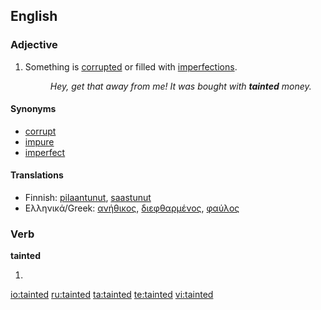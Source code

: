 ==English==

===Adjective===
{{en-adj}}
# Something is [[corrupt]]ed or filled with [[imperfection]]s.
#: ''Hey, get that away from me! It was bought with '''tainted''' money.''

====Synonyms====
*[[corrupt]]
*[[impure]]
*[[imperfect]]

====Translations====
*Finnish: [[pilaantunut]], [[saastunut]]
*Ελληνικά/Greek: [[ανήθικος]], [[διεφθαρμένος]], [[φαύλος]]

===Verb===
'''tainted'''
# {{past of|taint}}

[[io:tainted]]
[[ru:tainted]]
[[ta:tainted]]
[[te:tainted]]
[[vi:tainted]]